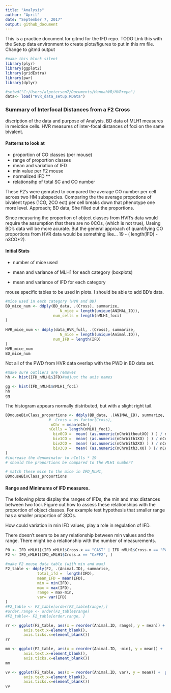 ```yaml
---
title: "Analysis"
author: "April"
date: "September 7, 2017"
output: github_document
---
```


This is a practice document for gitmd for the IFD repo.
TODO
Link this with the Setup data environment to create plots/figures to put in this rm file.
Change to gitmd output


```r
#make this block silent
library(plyr)
library(ggplot2)
library(gridExtra)
library(pwr)
library(dplyr)

#setwd("C:/Users/alpeterson7/Documents/HannahVR/HVRrepo")
data<- load("HVR_data_setup.RData")
```

### Summary of Interfocal Distances from a F2 Cross

discription of the data and purpose of Analysis. BD data of MLH1 measures in meiotice cells. HVR measures of inter-focal distances of foci on the same bivalent. 

#### Patterns to look at
* proportion of CO classes (per mouse)
* range of proportion classes
* mean and variation of IFD
* min value per F2 mouse
* normalized IFD **
* relationsihp of total SC and CO number


These F2's were genrated to compared the average CO number per cell across two HM subspecies. Comparing the the average propotions of bivalent types (1CO, 2CO ect) per cell breaks down that phenotype one more level.
Approach; BD data, She filled out the proportions.

Since measuring the proportion of object classes from HVR's data would require the assumption that there are no 0COs, (which is not true), Useing BD's data will be more acurate. 
But the general approach of quantifying CO proportions from HVR data would be something like... 19 - ( length(IFD) - n3CO*2).

#### Initial Stats
- number of mice used

- mean and variance of MLH1 for each category (boxplots)

- mean and variance of IFD for each category

mouse specific tables to be used in plots. I should be able to add BD's data.
```r
#mice used in each category (HVR and BD)
BD_mice_num <- ddply(BD_data, .(Cross), summarize,
                        N_mice = length(unique(ANIMAL_ID)), 
                     num_cells = length(nMLH1_foci)
)
  
HVR_mice_num <- ddply(data_HVR_full, .(Cross), summarize,
                        N_mice = length(unique(Animal.ID)), 
                     num_IFD = length(IFD)
)
HVR_mice_num
BD_mice_num
```
Not all of the PWD from HVR data overlap with the PWD in BD data set.


```r
#make sure outliers are removes
hh <- hist(IFD_nMLH1$IFD)#adjust the axis names

gg <- hist(IFD_nMLH1$nMLH1_foci)
hh
gg
```

The histogram appears normally distributed, but with a slight right tail.


```r
BDmouseBivClass_proportions <- ddply(BD_data, .(ANIMAL_ID), summarize,
                   #  Cross = as.factor(Cross),
                    nChr = mean(nChr),
                   nCells = length(nMLH1_foci),
                     biv0CO =  mean( (as.numeric(nChrWithoutXO) ) ) / nCells,
                     biv1CO =  mean( (as.numeric(nChrWith1XO) ) ) / nCells , 
                     biv2CO =  mean( (as.numeric(nChrWith2XO) ) ) / nCells ,
                     biv3CO =  mean( (as.numeric(nChrWith3.XO) ) )/ nCells 
)
#increase the denominator to nCells * 19
# should the proportions be compared to the MLH1 number?

# match these mice to the mice in IFD_MLH1, 
BDmouseBivClass_proportions

```


#### Range and Minimums of IFD measures.

The following plots display the ranges of IFDs, the min and max distances between two foci. Figure out how to assess these relationships with the proportion of object classes. For example test hypothesis that smaller range has a smaller proportion of 3COs.

How could variation in min IFD values, play a role in regulation of IFD. 

There doesn't seem to be any relationship between min values and the range. There might be a relationship with the number of measurements. 


```r

P0 <- IFD_nMLH1[(IFD_nMLH1$Cross.x == "CAST" | IFD_nMLH1$Cross.x == "PWD"), ]
F2 <- IFD_nMLH1[IFD_nMLH1$Cross.x == "CxPF2", ]

#make F2 mouse data table (with min and max)
F2_table <- ddply(F2, .(Animal.ID), summarise,
              total_ifd =  length(IFD),
              mean_IFD = mean(IFD), 
              min = min(IFD),
              max = max(IFD),
              range = max-min,
              var= var(IFD)
)
#F2_table <- F2_table[order(F2_table$range),]
#order.range <- order(F2_table$range)
#F2_table<- F2_table[order.range, ]

rr <- ggplot(F2_table, aes(x = reorder(Animal.ID, range), y = mean)) +  geom_linerange(aes(ymin = min, ymax =max)) + ggtitle("F2 variation in IFD ranges") + theme(axis.title.x=element_blank(),
        axis.text.x=element_blank(),
        axis.ticks.x=element_blank())
rr

mm <- ggplot(F2_table, aes(x = reorder(Animal.ID, -min), y = mean)) +  geom_linerange(aes(ymin = min, ymax =max)) +ggtitle("F2 variation in Minimum IFD values") + theme(axis.title.x=element_blank(),
        axis.text.x=element_blank(),
        axis.ticks.x=element_blank())
mm

vv <- ggplot(F2_table, aes(x = reorder(Animal.ID, var), y = mean)) +  geom_linerange(aes(ymin = min, ymax =max)) + ggtitle("F2 variation in IFD variance") + theme(axis.title.x=element_blank(),
        axis.text.x=element_blank(),
        axis.ticks.x=element_blank())
vv
```